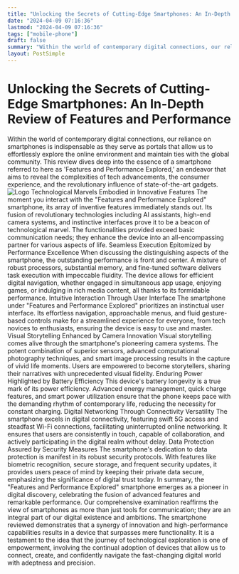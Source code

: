 ```yaml
---
title: "Unlocking the Secrets of Cutting-Edge Smartphones: An In-Depth Review of Features and Performance"
date: "2024-04-09 07:16:36"
lastmod: "2024-04-09 07:16:36"
tags: ["mobile-phone"]
draft: false
summary: "Within the world of contemporary digital connections, our reliance on smartphones is indispensable as they serve as portals that allow us to effortlessly explore the online environment and maintain ties with the global community. This review dives deep into the essence of a smartphone referred to here as 'Features and Performance Explored,' an endeavor that aims to reveal the complexities of tech advancements, the consumer experience, and the revolutionary influence of state-of-the-art gadgets."
layout: PostSimple
---
```

# Unlocking the Secrets of Cutting-Edge Smartphones: An In-Depth Review of Features and Performance
Within the world of contemporary digital connections, our reliance on smartphones is indispensable as they serve as portals that allow us to effortlessly explore the online environment and maintain ties with the global community. This review dives deep into the essence of a smartphone referred to here as 'Features and Performance Explored,' an endeavor that aims to reveal the complexities of tech advancements, the consumer experience, and the revolutionary influence of state-of-the-art gadgets.
<img alt="Logo" src="https://cdn.seniorsselection.com/src_image/cbc26cac78d46c181333a64c7f747b81.webp"/>
Technological Marvels Embodied in Innovative Features
The moment you interact with the "Features and Performance Explored" smartphone, its array of inventive features immediately stands out. Its fusion of revolutionary technologies including AI assistants, high-end camera systems, and instinctive interfaces prove it to be a beacon of technological marvel. The functionalities provided exceed basic communication needs; they enhance the device into an all-encompassing partner for various aspects of life.
Seamless Execution Epitomized by Performance Excellence
When discussing the distinguishing aspects of the smartphone, the outstanding performance is front and center. A mixture of robust processors, substantial memory, and fine-tuned software delivers task execution with impeccable fluidity. The device allows for efficient digital navigation, whether engaged in simultaneous app usage, enjoying games, or indulging in rich media content, all thanks to its formidable performance.
Intuitive Interaction Through User Interface
The smartphone under "Features and Performance Explored" prioritizes an instinctual user interface. Its effortless navigation, approachable menus, and fluid gesture-based controls make for a streamlined experience for everyone, from tech novices to enthusiasts, ensuring the device is easy to use and master.
Visual Storytelling Enhanced by Camera Innovation
Visual storytelling comes alive through the smartphone's pioneering camera systems. The potent combination of superior sensors, advanced computational photography techniques, and smart image processing results in the capture of vivid life moments. Users are empowered to become storytellers, sharing their narratives with unprecedented visual fidelity.
Enduring Power Highlighted by Battery Efficiency
This device's battery longevity is a true mark of its power efficiency. Advanced energy management, quick charge features, and smart power utilization ensure that the phone keeps pace with the demanding rhythm of contemporary life, reducing the necessity for constant charging.
Digital Networking Through Connectivity Versatility
The smartphone excels in digital connectivity, featuring swift 5G access and steadfast Wi-Fi connections, facilitating uninterrupted online networking. It ensures that users are consistently in touch, capable of collaboration, and actively participating in the digital realm without delay.
Data Protection Assured by Security Measures
The smartphone's dedication to data protection is manifest in its robust security protocols. With features like biometric recognition, secure storage, and frequent security updates, it provides users peace of mind by keeping their private data secure, emphasizing the significance of digital trust today.
In summary, the "Features and Performance Explored" smartphone emerges as a pioneer in digital discovery, celebrating the fusion of advanced features and remarkable performance. Our comprehensive examination reaffirms the view of smartphones as more than just tools for communication; they are an integral part of our digital existence and ambitions. The smartphone reviewed demonstrates that a synergy of innovation and high-performance capabilities results in a device that surpasses mere functionality. It is a testament to the idea that the journey of technological exploration is one of empowerment, involving the continual adoption of devices that allow us to connect, create, and confidently navigate the fast-changing digital world with adeptness and precision.
        